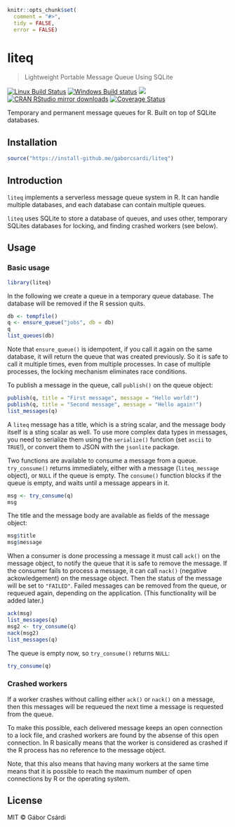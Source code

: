 
```r
knitr::opts_chunk$set(
  comment = "#>",
  tidy = FALSE,
  error = FALSE)
```

# liteq

> Lightweight Portable Message Queue Using SQLite

[![Linux Build Status](https://travis-ci.org/gaborcsardi/liteq.svg?branch=master)](https://travis-ci.org/gaborcsardi/liteq)
[![Windows Build status](https://ci.appveyor.com/api/projects/status/github/gaborcsardi/liteq?svg=true)](https://ci.appveyor.com/project/gaborcsardi/liteq)
[![](http://www.r-pkg.org/badges/version/liteq)](http://www.r-pkg.org/pkg/liteq)
[![CRAN RStudio mirror downloads](http://cranlogs.r-pkg.org/badges/liteq)](http://www.r-pkg.org/pkg/liteq)
[![Coverage Status](https://img.shields.io/codecov/c/github/gaborcsardi/liteq/master.svg)](https://codecov.io/github/gaborcsardi/liteq?branch=master)

Temporary and permanent message queues for R. Built on top of SQLite
databases.

## Installation

```r
source("https://install-github.me/gaborcsardi/liteq")
```

## Introduction

`liteq` implements a serverless message queue system in R.
It can handle multiple databases, and each database can contain
multiple queues.

`liteq` uses SQLite to store a database of queues, and uses other,
temporary SQLites databases for locking, and finding crashed workers
(see below).

## Usage

### Basic usage

```r
library(liteq)
```

In the following we create a queue in a temporary queue database.
The database will be removed if the R session quits.

```r
db <- tempfile()
q <- ensure_queue("jobs", db = db)
q
list_queues(db)
```

Note that `ensure_queue()` is idempotent, if you call it again on the same
database, it will return the queue that was created previously. So it is
safe to call it multiple times, even from multiple processes. In case of
multiple processes, the locking mechanism eliminates race conditions.

To publish a message in the queue, call `publish()` on the queue object:

```r
publish(q, title = "First message", message = "Hello world!")
publish(q, title = "Second message", message = "Hello again!")
list_messages(q)
```

A `liteq` message has a title, which is a string scalar, and the message
body itself is a sting scalar as well. To use more complex data types in
messages, you need to serialize them using the `serialize()` function (set
`ascii` to `TRUE`!), or convert them to JSON with the `jsonlite` package.

Two functions are available to consume a message from a queue.
`try_consume()` returns immediately, either with a message (`liteq_message`
object), or `NULL` if the queue is empty. The `consume()` function blocks
if the queue is empty, and waits until a message appears in it.

```r
msg <- try_consume(q)
msg
```

The title and the message body are available as fields of the message
object:

```r
msg$title
msg$message
```

When a consumer is done processing a message it must call `ack()` on the
message object, to notify the queue that it is safe to remove the message.
If the consumer fails to process a message, it can call `nack()` (negative
ackowledgement) on the message object. Then the status of the message will
be set to `"FAILED"`. Failed messages can be removed from the queue, or
requeued again, depending on the application. (This functionality will be
added later.)

```r
ack(msg)
list_messages(q)
msg2 <- try_consume(q)
nack(msg2)
list_messages(q)
```

The queue is empty now, so `try_consume()` returns `NULL`:

```r
try_consume(q)
```

### Crashed workers

If a worker crashes without calling either `ack()` or `nack()` on a message,
then this messages will be requeued the next time a message is requested
from the queue.

To make this possible, each delivered message keeps an open connection to
a lock file, and crashed workers are found by the absense of this open
connection. In R basically means that the worker is considered as crashed
if the R process has no reference to the message object.

Note, that this also means that having many workers at the same time means
that it is possible to reach the maximum number of open connections by
R or the operating system.

## License

MIT © Gábor Csárdi
